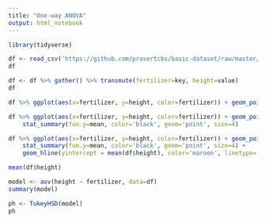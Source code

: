 ```yaml
---
title: "One-way ANOVA"
output: html_notebook
---
```


```r
library(tidyverse)
```

```r
df <- read_csv('https://github.com/prasertcbs/basic-dataset/raw/master/anova_one_way_wide_format.csv')
df
```

```r
df <- df %>% gather() %>% transmute(fertilizer=key, height=value)
df
```

```r
df %>% ggplot(aes(x=fertilizer, y=height, color=fertilizer)) + geom_point()
```

```r
df %>% ggplot(aes(x=fertilizer, y=height, color=fertilizer)) + geom_point() +
    stat_summary(fun.y=mean, color='black', geom='point', size=4)
```

```r
df %>% ggplot(aes(x=fertilizer, y=height, color=fertilizer)) + geom_point() +
    stat_summary(fun.y=mean, color='black', geom='point', size=4) +
    geom_hline(yintercept = mean(df$height), color='maroon', linetype='dashed')
```

```r
mean(df$height)
```

```r
model <- aov(height ~ fertilizer, data=df)
summary(model)
```

```r
ph <- TukeyHSD(model)
ph
```
